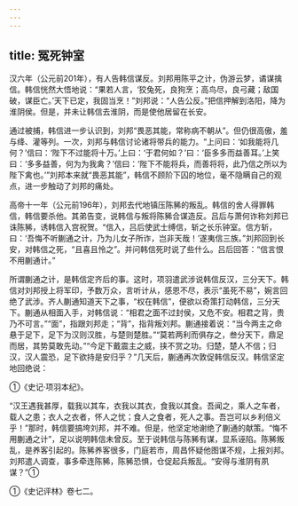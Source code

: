 ```yaml
---
---
---
```

title: 冤死钟室
---



汉六年（公元前201年），有人告韩信谋反。刘邦用陈平之计，伪游云梦，谲谋擒信。韩信恍然大悟地说：“果若人言，‘狡兔死，良狗烹；高鸟尽，良弓藏；敌国破，谋臣亡。’天下已定，我固当烹！”刘邦说：“人告公反。”把信押解到洛阳，降为淮阴侯。但是，并未让韩信去淮阴，而是使他居留在长安。

通过被捕，韩信进一步认识到，刘邦“畏恶其能，常称病不朝从”。但仍很高傲，羞与绛、灌等列。一次，刘邦与韩信讨论诸将带兵的能力。“上问曰：‘如我能将几何？’信曰：‘陛下不过能将十万。’上曰：‘于君何如？’曰：‘臣多多而益善耳。’上笑曰：‘多多益善，何为为我禽？’信曰：‘陛下不能将兵，而善将将，此乃信之所以为陛下禽也。’”刘邦本来就“畏恶其能”，韩信不顾阶下囚的地位，毫不隐瞒自己的观点，进一步触动了刘邦的痛处。

高帝十一年（公元前196年），刘邦去代地镇压陈豨的叛乱。韩信的舍人得罪韩信，韩信要杀他。其弟告变，说韩信与叛将陈豨合谋造反。吕后与萧何诈称刘邦已诛陈豨，诱韩信入宫祝贺。“信入，吕后使武士缚信，斩之长乐钟室。信方斩，曰：‘吾悔不听蒯通之计，乃为儿女子所诈，岂非天哉！’遂夷信三族。”刘邦回到长安，对韩信之死，“且喜且怜之”。并问韩信死时说了些什么。吕后回答：“信言恨不用蒯通计。”

所谓蒯通之计，是韩信定齐后的事。这时，项羽遣武涉说韩信反汉，三分天下。韩信对刘邦授上将军印，予数万众，言听计从，感恩不尽，表示“虽死不易”，婉言回绝了武涉。齐人蒯通知道天下之事，“权在韩信”，便欲以奇策打动韩信，三分天下。蒯通从相面入手，对韩信说：“相君之面不过封侯，又危不安。相君之背，贵乃不可言。”“面”，指跟刘邦走；“背”，指背叛刘邦。蒯通接着说：“当今两主之命悬于足下，足下为汉则汉胜，与楚则楚胜。”“莫若两利而俱存之，叁分天下，鼎足而居，其势莫敢先动。”“今足下戴震主之威，挟不赏之功。归楚，楚人不信；归汉，汉人震恐，足下欲持是安归乎？”几天后，蒯通再次敦促韩信反汉。韩信坚定地回绝说：

①《史记·项羽本纪》。

“汉王遇我甚厚，载我以其车，衣我以其衣，食我以其食。吾闻之，乘人之车者，载人之患；衣人之衣者，怀人之忧；食人之食者，死人之事。吾岂可以乡利倍义乎！”那时，韩信要搞垮刘邦，并不难。但是，他坚定地谢绝了蒯通的献策。“悔不用蒯通之计”，足以说明韩信未曾反。至于说韩信与陈豨有谋，显系诬陷。陈豨叛乱，是养客引起的。陈豨养客很多，门庭若市，周昌怀疑他图谋不规，上报刘邦。刘邦遣人调查，事多牵连陈豨，陈豨恐惧，仓促起兵叛乱。“安得与淮阴有夙谋？”①

①《史记评林》卷七二。